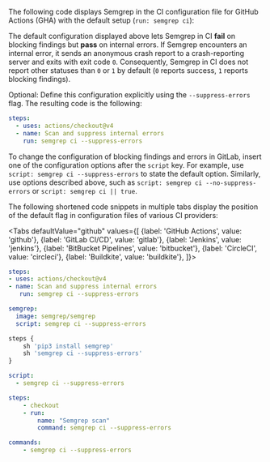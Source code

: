 

The following code displays Semgrep in the CI configuration file for GitHub Actions (GHA) with the default setup (`run: semgrep ci`):


<GhaSemgrepAppSast />


The default configuration displayed above lets Semgrep in CI **fail** on blocking findings but **pass** on internal errors. If Semgrep encounters an internal error, it sends an anonymous crash report to a crash-reporting server and exits with exit code `0`. Consequently, Semgrep in CI does not report other statuses than `0` or `1` by default (`0` reports success, `1` reports blocking findings).

Optional: Define this configuration explicitly using the `--suppress-errors` flag. The resulting code is the following:
 
```yaml
steps:
  - uses: actions/checkout@v4
  - name: Scan and suppress internal errors
    run: semgrep ci --suppress-errors
```
 
To change the configuration of blocking findings and errors in GitLab, insert one of the configuration options after the `script` key. For example, use `script: semgrep ci --suppress-errors` to state the default option. Similarly, use options described above, such as `script: semgrep ci --no-suppress-errors` or `script: semgrep ci || true`.

The following shortened code snippets in multiple tabs display the position of the default flag in configuration files of various CI providers:

<Tabs
    defaultValue="github"
    values={[
    {label: 'GitHub Actions', value: 'github'},
    {label: 'GitLab CI/CD', value: 'gitlab'},
    {label: 'Jenkins', value: 'jenkins'},
    {label: 'BitBucket Pipelines', value: 'bitbucket'},
    {label: 'CircleCI', value: 'circleci'},
    {label: 'Buildkite', value: 'buildkite'},
    ]}>
<TabItem value="github">

```yaml
steps:
- uses: actions/checkout@v4
- name: Scan and suppress internal errors
   run: semgrep ci --suppress-errors
```

</TabItem>
<TabItem value="gitlab">

```yaml
semgrep:
  image: semgrep/semgrep
  script: semgrep ci --suppress-errors
```

</TabItem>
<TabItem value="jenkins">

```javascript
steps {
    sh 'pip3 install semgrep'
    sh 'semgrep ci --suppress-errors'
}
```

</TabItem>
<TabItem value="bitbucket">

```yaml
script:
  - semgrep ci --suppress-errors
```

</TabItem>
<TabItem value="circleci">

```yaml
steps:
    - checkout
    - run:
        name: "Semgrep scan"
        command: semgrep ci --suppress-errors
```

</TabItem>
<TabItem value="buildkite">

```yaml
commands:
    - semgrep ci --suppress-errors
```

</TabItem>
</Tabs>

<!-- imports: This file is currently imported to: configuration-reference.md -->
